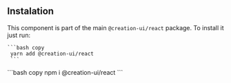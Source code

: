 
## Instalation

This component is part of the main `@creation-ui/react` package. To install it just run:

<Tabs items={SCRIPTS_TABS}>
  <Tab>

    ```bash copy
     yarn add @creation-ui/react
     ```

  </Tab>
  <Tab>
    ```bash copy
     npm i @creation-ui/react
     ```
     </Tab>
</Tabs>
